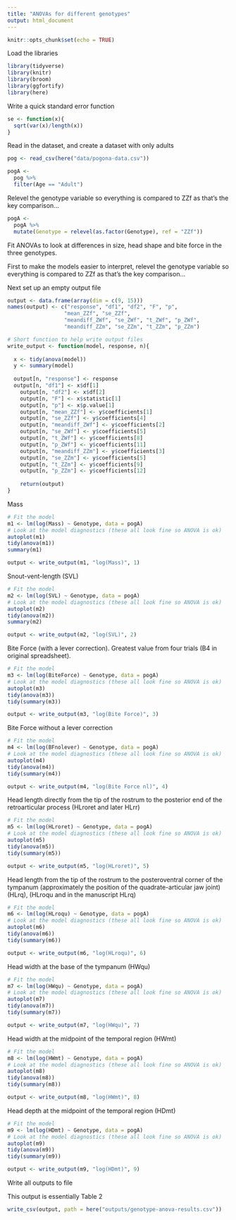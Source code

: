```yaml
---
title: "ANOVAs for different genotypes"
output: html_document
---
```


```r
knitr::opts_chunk$set(echo = TRUE)
```

Load the libraries
```r
library(tidyverse)
library(knitr)
library(broom)
library(ggfortify)
library(here)
```

Write a quick standard error function
```r
se <- function(x){
  sqrt(var(x)/length(x))
}
```

Read in the dataset, and create a dataset with only adults
```r
pog <- read_csv(here("data/pogona-data.csv"))

pogA <- 
  pog %>%
  filter(Age == "Adult")
```

Relevel the genotype variable so everything is compared to ZZf as that's the key comparison...

```r
pogA <-
  pogA %>%
  mutate(Genotype = relevel(as.factor(Genotype), ref = "ZZf"))
```

Fit ANOVAs to look at differences in size, head shape and bite force in the three genotypes.

First to make the models easier to interpret, relevel the genotype variable so everything is compared to ZZf as that's the key comparison...

Next set up an empty output file
```r
output <- data.frame(array(dim = c(9, 15)))
names(output) <- c("response", "df1", "df2", "F", "p", 
                  "mean_ZZf", "se_ZZf",
                  "meandiff_ZWf", "se_ZWf", "t_ZWf", "p_ZWf",
                  "meandiff_ZZm", "se_ZZm", "t_ZZm", "p_ZZm")

# Short function to help write output files
write_output <- function(model, response, n){
  
  x <- tidy(anova(model))
  y <- summary(model)
    
  output[n, "response"] <- response
  output[n, "df1"] <- x$df[1]
    output[n, "df2"] <- x$df[2]
    output[n, "F"] <- x$statistic[1]
    output[n, "p"] <- x$p.value[1]
    output[n, "mean_ZZf"] <- y$coefficients[1]
    output[n, "se_ZZf"] <- y$coefficients[4]
    output[n, "meandiff_ZWf"] <- y$coefficients[2]
    output[n, "se_ZWf"] <- y$coefficients[5]
    output[n, "t_ZWf"] <- y$coefficients[8]
    output[n, "p_ZWf"] <- y$coefficients[11]
    output[n, "meandiff_ZZm"] <- y$coefficients[3]
    output[n, "se_ZZm"] <- y$coefficients[5]
    output[n, "t_ZZm"] <- y$coefficients[9]
    output[n, "p_ZZm"] <- y$coefficients[12]
    
    return(output)
}
```

Mass
```r
# Fit the model
m1 <- lm(log(Mass) ~ Genotype, data = pogA)
# Look at the model diagnostics (these all look fine so ANOVA is ok)
autoplot(m1)
tidy(anova(m1))
summary(m1)

output <- write_output(m1, "log(Mass)", 1)
```

Snout-vent-length
(SVL)
```r
# Fit the model
m2 <- lm(log(SVL) ~ Genotype, data = pogA)
# Look at the model diagnostics (these all look fine so ANOVA is ok)
autoplot(m2)
tidy(anova(m2))
summary(m2)

output <- write_output(m2, "log(SVL)", 2)
```

Bite Force (with a lever correction). Greatest value from four trials (B4 in original spreadsheet). 
```r
# Fit the model
m3 <- lm(log(BiteForce) ~ Genotype, data = pogA)
# Look at the model diagnostics (these all look fine so ANOVA is ok)
autoplot(m3)
tidy(anova(m3))
tidy(summary(m3))

output <- write_output(m3, "log(Bite Force)", 3)
```

Bite Force without a lever correction
```r
# Fit the model
m4 <- lm(log(BFnolever) ~ Genotype, data = pogA)
# Look at the model diagnostics (these all look fine so ANOVA is ok)
autoplot(m4)
tidy(anova(m4))
tidy(summary(m4))

output <- write_output(m4, "log(Bite Force nl)", 4)
```

Head length directly from the tip of the rostrum to the posterior end of the retroarticular process 
(HLroret and later HLrr)
```r
# Fit the model
m5 <- lm(log(HLroret) ~ Genotype, data = pogA)
# Look at the model diagnostics (these all look fine so ANOVA is ok)
autoplot(m5)
tidy(anova(m5))
tidy(summary(m5))

output <- write_output(m5, "log(HLroret)", 5)
```

Head length from the tip of the rostrum to the posteroventral corner of the tympanum (approximately the position of the quadrate-articular jaw joint) (HLrq), 
(HLroqu and in the manuscript HLrq)
```r
# Fit the model
m6 <- lm(log(HLroqu) ~ Genotype, data = pogA)
# Look at the model diagnostics (these all look fine so ANOVA is ok)
autoplot(m6)
tidy(anova(m6))
tidy(summary(m6))

output <- write_output(m6, "log(HLroqu)", 6)
```

Head width at the base of the tympanum 
(HWqu)
```r
# Fit the model
m7 <- lm(log(HWqu) ~ Genotype, data = pogA)
# Look at the model diagnostics (these all look fine so ANOVA is ok)
autoplot(m7)
tidy(anova(m7))
tidy(summary(m7))

output <- write_output(m7, "log(HWqu)", 7)
```

Head width at the midpoint of the temporal region 
(HWmt)
```r
# Fit the model
m8 <- lm(log(HWmt) ~ Genotype, data = pogA)
# Look at the model diagnostics (these all look fine so ANOVA is ok)
autoplot(m8)
tidy(anova(m8))
tidy(summary(m8))

output <- write_output(m8, "log(HWmt)", 8)
```

Head depth at the midpoint of the temporal region 
(HDmt)
```r
# Fit the model
m9 <- lm(log(HDmt) ~ Genotype, data = pogA)
# Look at the model diagnostics (these all look fine so ANOVA is ok)
autoplot(m9)
tidy(anova(m9))
tidy(summary(m9))

output <- write_output(m9, "log(HDmt)", 9)
```

Write all outputs to file

This output is essentially Table 2


```r
write_csv(output, path = here("outputs/genotype-anova-results.csv"))

```

